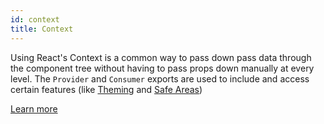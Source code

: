 ```yaml
---
id: context
title: Context
---
```


Using React's Context is a common way to pass down pass data through the component tree without having to pass props down manually at every level.
The `Provider` and `Consumer` exports are used to include and access certain features (like [Theming](features/theming.mdx) and [Safe Areas](features/safe-areas.mdx))

[Learn more](https://reactjs.org/docs/context.html)
